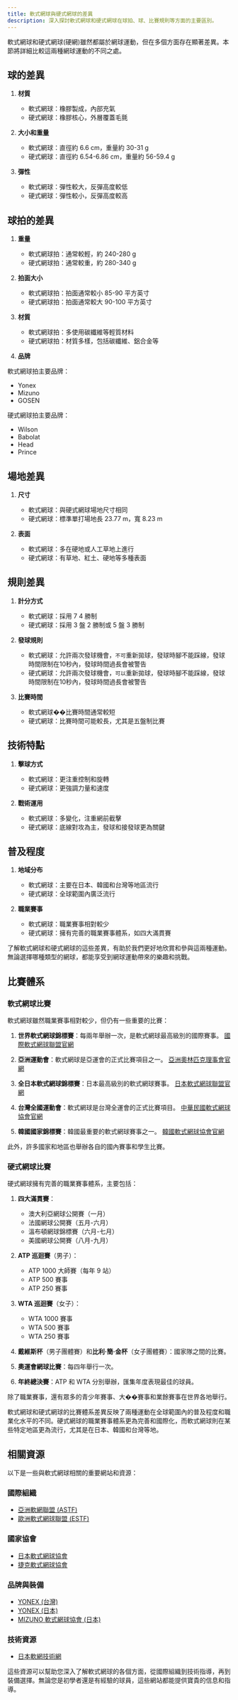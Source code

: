 ```yaml
---
title: 軟式網球與硬式網球的差異
description: 深入探討軟式網球和硬式網球在球拍、球、比賽規則等方面的主要區別。
---
```




軟式網球和硬式網球(硬網)雖然都屬於網球運動，但在多個方面存在顯著差異。本節將詳細比較這兩種網球運動的不同之處。

## 球的差異

1. **材質**
   - 軟式網球：橡膠製成，內部充氣
   - 硬式網球：橡膠核心，外層覆蓋毛氈

2. **大小和重量**
   - 軟式網球：直徑約 6.6 cm，重量約 30-31 g
   - 硬式網球：直徑約 6.54-6.86 cm，重量約 56-59.4 g

3. **彈性**
   - 軟式網球：彈性較大，反彈高度較低
   - 硬式網球：彈性較小，反彈高度較高

## 球拍的差異

1. **重量**
   - 軟式網球拍：通常較輕，約 240-280 g
   - 硬式網球拍：通常較重，約 280-340 g

2. **拍面大小**
   - 軟式網球拍：拍面通常較小 85-90 平方英寸
   - 硬式網球拍：拍面通常較大 90-100 平方英寸

3. **材質**
   - 軟式網球拍：多使用碳纖維等輕質材料
   - 硬式網球拍：材質多樣，包括碳纖維、鋁合金等

4. **品牌**

軟式網球拍主要品牌：

- Yonex
- Mizuno
- GOSEN


硬式網球拍主要品牌：

- Wilson
- Babolat
- Head
- Prince


## 場地差異

1. **尺寸**
   - 軟式網球：與硬式網球場地尺寸相同
   - 硬式網球：標準單打場地長 23.77 m，寬 8.23 m

2. **表面**
   - 軟式網球：多在硬地或人工草地上進行
   - 硬式網球：有草地、紅土、硬地等多種表面

## 規則差異

1. **計分方式**
   - 軟式網球：採用 7  4 勝制
   - 硬式網球：採用 3 盤 2 勝制或 5 盤 3 勝制

2. **發球規則**
   - 軟式網球：允許兩次發球機會，`不可`重新拋球，發球時腳不能踩線，發球時間限制在10秒內，發球時間過長會被警告
   - 硬式網球：允許兩次發球機會，`可以`重新拋球，發球時腳不能踩線，發球時間限制在10秒內，發球時間過長會被警告

3. **比賽時間**
   - 軟式網球��比賽時間通常較短
   - 硬式網球：比賽時間可能較長，尤其是五盤制比賽

## 技術特點

1. **擊球方式**
   - 軟式網球：更注重控制和旋轉
   - 硬式網球：更強調力量和速度

2. **戰術運用**
   - 軟式網球：多變化，注重網前截擊
   - 硬式網球：底線對攻為主，發球和接發球更為關鍵

## 普及程度

1. **地域分布**
   - 軟式網球：主要在日本、韓國和台灣等地區流行
   - 硬式網球：全球範圍內廣泛流行

2. **職業賽事**
   - 軟式網球：職業賽事相對較少
   - 硬式網球：擁有完善的職業賽事體系，如四大滿貫賽

了解軟式網球和硬式網球的這些差異，有助於我們更好地欣賞和參與這兩種運動。無論選擇哪種類型的網球，都能享受到網球運動帶來的樂趣和挑戰。

## 比賽體系

### 軟式網球比賽

軟式網球雖然職業賽事相對較少，但仍有一些重要的比賽：

1. **世界軟式網球錦標賽**：每兩年舉辦一次，是軟式網球最高級別的國際賽事。
   [國際軟式網球聯盟官網](https://www.soft-tennis.org/)

2. **亞洲運動會**：軟式網球是亞運會的正式比賽項目之一。
   [亞洲奧林匹克理事會官網](https://ocasia.org/)

3. **全日本軟式網球錦標賽**：日本最高級別的軟式網球賽事。
   [日本軟式網球聯盟官網](https://www.jsta.or.jp/)

4. **台灣全國運動會**：軟式網球是台灣全運會的正式比賽項目。
   [中華民國軟式網球協會官網](http://www.csta.org.tw/)

5. **韓國國家錦標賽**：韓國最重要的軟式網球賽事之一。
   [韓國軟式網球協會官網](http://www.ksta.or.kr/)

此外，許多國家和地區也舉辦各自的國內賽事和學生比賽。

### 硬式網球比賽

硬式網球擁有完善的職業賽事體系，主要包括：

1. **四大滿貫賽**：
   - 澳大利亞網球公開賽（一月）
   - 法國網球公開賽（五月-六月）
   - 溫布頓網球錦標賽（六月-七月）
   - 美國網球公開賽（八月-九月）

2. **ATP 巡迴賽**（男子）：
   - ATP 1000 大師賽（每年 9 站）
   - ATP 500 賽事
   - ATP 250 賽事

3. **WTA 巡迴賽**（女子）：
   - WTA 1000 賽事
   - WTA 500 賽事
   - WTA 250 賽事

4. **戴維斯杯**（男子團體賽）和**比利·簡·金杯**（女子團體賽）：國家隊之間的比賽。

5. **奧運會網球比賽**：每四年舉行一次。

6. **年終總決賽**：ATP 和 WTA 分別舉辦，匯集年度表現最佳的球員。

除了職業賽事，還有眾多的青少年賽事、大��賽事和業餘賽事在世界各地舉行。

軟式網球和硬式網球的比賽體系差異反映了兩種運動在全球範圍內的普及程度和職業化水平的不同。硬式網球的職業賽事體系更為完善和國際化，而軟式網球則在某些特定地區更為流行，尤其是在日本、韓國和台灣等地。

## 相關資源

以下是一些與軟式網球相關的重要網站和資源：

### 國際組織

- [亞洲軟網聯盟 (ASTF)](http://www.astf.asia/index.html)
- [歐洲軟式網球聯盟 (ESTF)](http://www.estf.org/)

### 國家協會

- [日本軟式網球協會](http://www.jsta.or.jp/)
- [捷克軟式網球協會](http://www.softtenis.cz/)

### 品牌與裝備

- [YONEX (台灣)](https://yonexshop.tw/technology?category_id=2)
- [YONEX (日本)](https://www.yonex.co.jp/soft_tennis/)
- [MIZUNO 軟式網球協會 (日本)](http://www.mizuno.jp/softtennis/index2.html)

### 技術資源

- [日本軟網技術網](http://www.soft-tennis.org/Art_Of_Soft-tennis/index.html)

這些資源可以幫助您深入了解軟式網球的各個方面，從國際組織到技術指導，再到裝備選擇。無論您是初學者還是有經驗的球員，這些網站都能提供寶貴的信息和指導。
